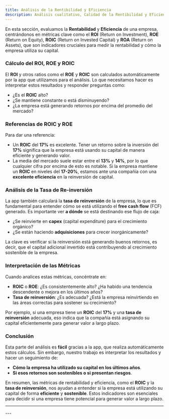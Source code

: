 ```yaml
---
title: Análisis de la Rentibilidad y Eficiencia 
description: Análisis cualitativo, Calidad de la Rentibilidad y Eficiencia
---
```




<HeaderBackToAnalisisCalidad />

En esta sección, evaluamos la **Rentabilidad** y **Eficiencia** de una empresa, centrándonos en métricas clave como el **ROI** (Return on Investment), **ROE** (Return on Equity), **ROIC** (Return on Invested Capital) y **ROA** (Return on Assets), que son indicadores cruciales para medir la rentabilidad y cómo la empresa utiliza su capital.

### Cálculo del ROI, ROE y ROIC

El **ROI** y otros ratios como el **ROE** y **ROIC** son calculados automáticamente por la app que utilizamos para el análisis. Lo que necesitamos hacer es interpretar estos resultados y responder preguntas como:
- ¿Es el **ROIC** alto?
- ¿Se mantiene constante o está disminuyendo?
- ¿La empresa está generando retornos por encima del promedio del mercado?

### Referencias de ROIC y ROE

Para dar una referencia:
- Un **ROIC** del **17%** es excelente. Tener un retorno sobre la inversión del **17%** significa que la empresa está usando su capital de manera eficiente y generando valor.
- La media del mercado suele estar entre el **13%** y **14%**, por lo que cualquier cifra por encima de esto es notable. Si la empresa mantiene un **ROIC** en niveles del **17-20%**, estamos ante una compañía con una **excelente eficiencia** en la reinversión de capital.

### Análisis de la Tasa de Re-inversión

La app también calculará la **tasa de reinversión** de la empresa, lo que es fundamental para entender cómo se está utilizando el **free cash flow** (FCF) generado. Es importante ver **a dónde** se está destinando ese flujo de caja:
- ¿Se reinvierte en **capex** (capital expenditure) para el crecimiento orgánico?
- ¿Se están haciendo **adquisiciones** para crecer inorgánicamente?

La clave es verificar si la reinversión está generando buenos retornos, es decir, que el capital adicional invertido está contribuyendo al crecimiento sostenible de la empresa.

### Interpretación de las Métricas

Cuando analices estas métricas, concéntrate en:
- **ROIC** o **ROE**: ¿Es consistentemente alto? ¿Ha habido una tendencia descendente o mejora en los últimos años?
- **Tasa de reinversión**: ¿Es adecuada? ¿Está la empresa reinvirtiendo en las áreas correctas para sostener su crecimiento?
  
Por ejemplo, si una empresa tiene un **ROIC** del **17%** y una **tasa de reinversión** adecuada, eso indica que la compañía está asignando su capital eficientemente para generar valor a largo plazo.

### Conclusión

Esta parte del análisis es **fácil** gracias a la app, que realiza automáticamente estos cálculos. Sin embargo, nuestro trabajo es interpretar los resultados y hacer un seguimiento de:
- **Cómo la empresa ha utilizado su capital en los últimos años**.
- **Si esos retornos son sostenibles o si presentan riesgos**.

En resumen, las métricas de rentabilidad y eficiencia, como el **ROIC** y la **tasa de reinversión**, nos ayudan a entender si la empresa está utilizando su capital de forma **eficiente** y **sostenible**. Estos indicadores son esenciales para decidir si una empresa tiene potencial para generar valor a largo plazo.

---
<FooterLinkAnalisisCalidad />
---
